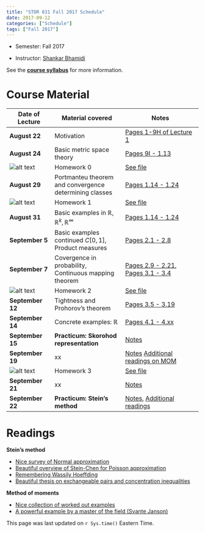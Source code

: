 ```yaml
---
title: "STOR 831 Fall 2017 Schedule"
date: 2017-09-12
categories: ["Schedule"]
tags: ["Fall 2017"]
---
```


- Semester: Fall 2017

- Instructor: [Shankar Bhamidi](https:shankarbhamidi.web.unc.edu)

See the **[course syllabus](https://www.dropbox.com/s/4izicnf5nc0rjkp/course-outline.pdf?dl=0)** for more information. 

# **Course Material**


| Date of Lecture| Material covered | Notes |
|-----------------|---------------------------|-----------------------------|
|**August 22** | Motivation | [Pages 1-9H of Lecture 1](https://www.dropbox.com/s/emlqxzcf4b2zqyn/2017_FA_Lecture-1.pdf?dl=0) 
|**August 24** | Basic metric space theory | [Pages 9I - 1.13](https://www.dropbox.com/s/emlqxzcf4b2zqyn/2017_FA_Lecture-1.pdf?dl=0)
|![alt text](/img/dog.png)|Homework 0|[See file](https://www.dropbox.com/s/ha8m3dip2i0rc2x/2017_FA_Assignment0.pdf?dl=0)
|**August 29** | Portmanteu theorem and convergence determining classes | [Pages 1.14 - 1.24](https://www.dropbox.com/s/emlqxzcf4b2zqyn/2017_FA_Lecture-1.pdf?dl=0)
|![alt text](/img/dog.png)|Homework 1|[See file](https://www.dropbox.com/s/95xz7mpbt3j2zox/2017_FA_Assignment1.pdf?dl=0)
|**August 31** | Basic examples in $\mathbb{R},\mathbb{R}^k,\mathbb{R}^\infty$ | [Pages 1.14 - 1.24](https://www.dropbox.com/s/emlqxzcf4b2zqyn/2017_FA_Lecture-1.pdf?dl=0)
|**September 5** | Basic examples continued $C[0,1]$, Product measures | [Pages 2.1 - 2.8](https://www.dropbox.com/s/q1sg2ix6g57c9up/2017_FA_Lecture-2.pdf?dl=0)
|**September 7**| Covergence in probability, Continuous mapping theorem | [Pages 2.9 - 2.21](https://www.dropbox.com/s/q1sg2ix6g57c9up/2017_FA_Lecture-2.pdf?dl=0), [Pages 3.1 - 3.4](https://www.dropbox.com/s/hnl1pdw0uvgtbor/2017_FA_Lecture-3.pdf?dl=0)
|![alt text](/img/dog.png)|Homework 2|[See file](https://www.dropbox.com/s/44b07fsknxtyvno/2017_FA_Assignment2.pdf?dl=0)
|**September 12**| Tightness and Prohorov's theorem | [Pages 3.5 - 3.19](https://www.dropbox.com/s/hnl1pdw0uvgtbor/2017_FA_Lecture-3.pdf?dl=0)
|**September 14**| Concrete examples: $\mathbb{R}$ | [Pages 4.1 - 4.xx](https://www.dropbox.com/s/vkrxs8wxt156k2s/2017_FA_Lecture-4.pdf?dl=0)
|**September 15**| **Practicum: Skorohod representation** | [Notes](https://www.dropbox.com/s/ak4f12pbbtw0bak/Practicum-skorohod-representation-theorem.pdf?dl=0)
|**September 19**| xx | [Notes](xx) [Additional readings on MOM](#mom)
|![alt text](/img/dog.png)|Homework 3|[See file](https://www.dropbox.com/s/pmsi17h1a1oul05/2017_FA_Assignment3.pdf?dl=0)
|**September 21**| xx | [Notes](xx)
|**September 22**| **Practicum: Stein's method** | [Notes](https://www.dropbox.com/s/ek05bkjgjwx4pwa/Practicum_Steins_method.pdf?dl=0), [Additional readings](#stein)

# **Readings**

<a name="stein">
 **Stein's method**
</a>

- [Nice survey of Normal approximation](https://pdfs.semanticscholar.org/d305/626ef13ca557687965a9e24e89ead0ff1fea.pdf)
- [Beautiful overview of Stein-Chen for Poisson approximation](http://www.jstor.org/stable/2245366?seq=1#page_scan_tab_contents)
- [Remembering Wassily Hoeffding](https://projecteuclid.org/euclid.ss/1242049393)
- [Beautiful thesis on exchangeable pairs and concentration inequalities](https://arxiv.org/abs/math/0507526)

<a name="mom">
 **Method of moments**
</a>

- [Nice collection of worked out examples](https://www.fernuni-hagen.de/stochastik/downloads/momente.pdf)
- [A powerful example by a master of the field (Svante Janson)](https://arxiv.org/pdf/1307.6344.pdf)

This page was last updated on `r Sys.time()` Eastern Time.
